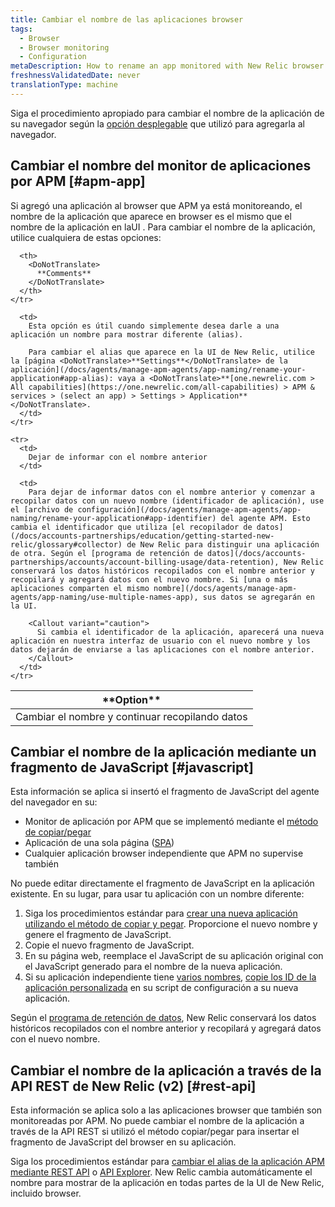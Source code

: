 ```yaml
---
title: Cambiar el nombre de las aplicaciones browser
tags:
  - Browser
  - Browser monitoring
  - Configuration
metaDescription: How to rename an app monitored with New Relic browser monitoring.
freshnessValidatedDate: never
translationType: machine
---
```


Siga el procedimiento apropiado para cambiar el nombre de la aplicación de su navegador según la [opción desplegable](/docs/browser/new-relic-browser/installation-configuration/add-apps-new-relic-browser) que utilizó para agregarla al navegador.

## Cambiar el nombre del monitor de aplicaciones por APM [#apm-app]

Si agregó una aplicación al browser que APM ya está monitoreando, el nombre de la aplicación que aparece en browser es el mismo que el nombre de la aplicación en laUI <InlinePopover type="apm"/>. Para cambiar el nombre de la aplicación, utilice cualquiera de estas opciones:

<table>
  <thead>
    <tr>
      <th style={{ width: "200px" }}>
        <DoNotTranslate>
          **Option**
        </DoNotTranslate>
      </th>

      <th>
        <DoNotTranslate>
          **Comments**
        </DoNotTranslate>
      </th>
    </tr>
  </thead>

  <tbody>
    <tr>
      <td>
        Cambiar el nombre y continuar recopilando datos
      </td>

      <td>
        Esta opción es útil cuando simplemente desea darle a una aplicación un nombre para mostrar diferente (alias).

        Para cambiar el alias que aparece en la UI de New Relic, utilice la [página <DoNotTranslate>**Settings**</DoNotTranslate> de la aplicación](/docs/agents/manage-apm-agents/app-naming/rename-your-application#app-alias): vaya a <DoNotTranslate>**[one.newrelic.com > All capabilities](https://one.newrelic.com/all-capabilities) > APM & services > (select an app) > Settings > Application**</DoNotTranslate>.
      </td>
    </tr>

    <tr>
      <td>
        Dejar de informar con el nombre anterior
      </td>

      <td>
        Para dejar de informar datos con el nombre anterior y comenzar a recopilar datos con un nuevo nombre (identificador de aplicación), use el [archivo de configuración](/docs/agents/manage-apm-agents/app-naming/rename-your-application#app-identifier) del agente APM. Esto cambia el identificador que utiliza [el recopilador de datos](/docs/accounts-partnerships/education/getting-started-new-relic/glossary#collector) de New Relic para distinguir una aplicación de otra. Según el [programa de retención de datos](/docs/accounts-partnerships/accounts/account-billing-usage/data-retention), New Relic conservará los datos históricos recopilados con el nombre anterior y recopilará y agregará datos con el nuevo nombre. Si [una o más aplicaciones comparten el mismo nombre](/docs/agents/manage-apm-agents/app-naming/use-multiple-names-app), sus datos se agregarán en la UI.

        <Callout variant="caution">
          Si cambia el identificador de la aplicación, aparecerá una nueva aplicación en nuestra interfaz de usuario con el nuevo nombre y los datos dejarán de enviarse a las aplicaciones con el nombre anterior.
        </Callout>
      </td>
    </tr>
  </tbody>
</table>

## Cambiar el nombre de la aplicación mediante un fragmento de JavaScript [#javascript]

Esta información se aplica si insertó el fragmento de JavaScript del agente del navegador en su:

* Monitor de aplicación por APM que se implementó mediante el [método de copiar/pegar](/docs/browser/new-relic-browser/installation-configuration/add-apps-new-relic-browser#copy-paste-app)
* Aplicación de una sola página ([SPA](/docs/browser/single-page-app-monitoring/get-started/add-apps-single-page-app-monitoring))
* Cualquier aplicación browser independiente que APM no supervise también

No puede editar directamente el fragmento de JavaScript en la aplicación existente. En su lugar, para usar tu aplicación con un nombre diferente:

1. Siga los procedimientos estándar para [crear una nueva aplicación utilizando el método de copiar y pegar](/docs/browser/new-relic-browser/installation-configuration/add-apps-new-relic-browser#copy-paste-app). Proporcione el nuevo nombre y genere el fragmento de JavaScript.
2. Copie el nuevo fragmento de JavaScript.
3. En su página web, reemplace el JavaScript de su aplicación original con el JavaScript generado para el nombre de la nueva aplicación.
4. Si su aplicación independiente tiene [varios nombres](/docs/agents/manage-apm-agents/app-naming/use-multiple-names-app), [copie los ID de la aplicación personalizada](/docs/browser/new-relic-browser/installation-configuration/copy-browser-monitoring-license-key-app-id) en su script de configuración a su nueva aplicación.

Según el [programa de retención de datos](/docs/accounts-partnerships/accounts/account-billing-usage/data-retention), New Relic conservará los datos históricos recopilados con el nombre anterior y recopilará y agregará datos con el nuevo nombre.

## Cambiar el nombre de la aplicación a través de la API REST de New Relic (v2) [#rest-api]

Esta información se aplica solo a las aplicaciones browser que también son monitoreadas por APM. No puede cambiar el nombre de la aplicación a través de la API REST si utilizó el método copiar/pegar para insertar el fragmento de JavaScript del browser en su aplicación.

Siga los procedimientos estándar para [cambiar el alias de la aplicación APM mediante REST API](/docs/apis/rest-api-v2/application-examples-v2/change-alias-your-application-v2) o [API Explorer](https://rpm.newrelic.com/api/explore/applications/update). New Relic cambia automáticamente el nombre para mostrar de la aplicación en todas partes de la UI de New Relic, incluido browser.
